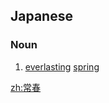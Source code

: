 ==Japanese==
{{ja-kanjitab|とこ|はる|yomi=kun}}

===Noun===
{{ja-noun|とこはる}}

# [[everlasting]] [[spring]]
#: {{ja-usex|'''常春'''の国といえばハワイでしょう。|'''とこはる''' の くに と いえば ハワイ でしょう。|As for a place of ever lasting spring, Hawaii comes up first in my mind.}}

[[zh:常春]]